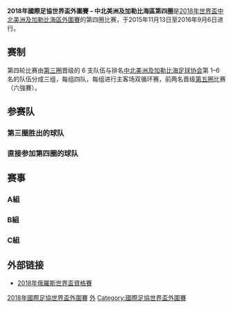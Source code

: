 {{unreferenced|time=2016-09-26T02:11:49+00:00}}
'''2018年國際足協世界盃外圍賽 – 中北美洲及加勒比海區第四圈'''是[[2018年國際足協世界盃外圍賽_(中北美洲及加勒比海區)|2018年世界盃中北美洲及加勒比海區外圍賽]]的第四圈比赛，于2015年11月13日至2016年9月6日进行。

== 赛制 ==
第四轮比赛由[[2018年國際足協世界盃外圍賽_–_中北美洲及加勒比海區第三圈|第三圈]]晋级的 6 支队伍与排名[[中北美洲及加勒比海足球协会|中北美洲及加勒比海足球协会]]第 1–6 名的队伍分成三组，每组四队，每组进行主客场双循环赛，前两名晋级[[2018年國際足協世界盃外圍賽_–_中北美洲及加勒比海區第五圈|第五圈]]比赛（六強賽）。

== 参赛队 ==
=== 第三圈胜出的球队 ===
{{fb|CAN}} {{fb|SLV}} {{fb|HAI}} {{fb|JAM}} {{fb|GUA}} {{fb|VIN}}

=== 直接参加第四圈的球队 ===
{{fb|MEX}} {{fb|HON}} {{fb|CRC}} {{fb|PAN}} {{fb|USA}} {{fb|TRI}}

== 赛事 ==
=== A組 ===
{{2018年國際足協世界盃外圍賽 – 中北美洲及加勒比海區第四圈|A組|show_matches=yes}}

=== B組 ===
{{2018年國際足協世界盃外圍賽 – 中北美洲及加勒比海區第四圈|B組|show_matches=yes}}

=== C組 ===
{{2018年國際足協世界盃外圍賽 – 中北美洲及加勒比海區第四圈|C組|show_matches=yes}}

== 外部链接 ==
*[http://www.fifa.com/worldcup/preliminaries/matches/index.html 2018年俄羅斯世界盃資格賽]{{Wayback|url=http://www.fifa.com/worldcup/preliminaries/matches/index.html |date=20110722135935 }}

{{2018年世界盃资格賽}}
{{世界盃足球賽}}

[[Category:2018年國際足協世界盃外圍賽|]]
[[Category:2018年國際足協世界盃|外]]
[[Category:國際足協世界盃外圍賽|Category:國際足協世界盃外圍賽]]